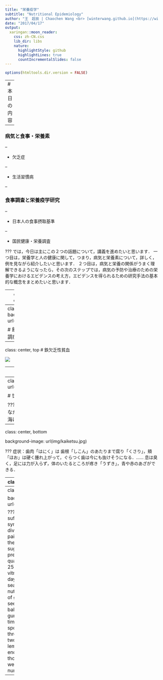 ```yaml
---
title: "栄養疫学"
subtitle: "Nutritional Epidemiology"
author: "王　超辰 | Chaochen Wang <br> [winterwang.github.io](https://winterwang.github.io)"
date: "2017/04/17"
output:
  xaringan::moon_reader:
    css: zh-CN.css
    lib_dir: libs
    nature:
      highlightStyle: github
      highlightLines: true
      countIncrementalSlides: false
---
```


```r
options(htmltools.dir.version = FALSE)
```


---
# 本日の内容

--

### 病気と食事・栄養素

--

- 欠乏症

--

- 生活習慣病

--

### 食事調査と栄養疫学研究

--

- 日本人の食事摂取基準

--

- 国民健康・栄養調査


???
では，今日は主にこの２つの話題について，講義を進めたいと思います．
一つ目は，栄養学と人の健康に関して，つまり，病気と栄養素について，詳しく，例を見ながら紹介したいと思います．
２つ目は，病気と栄養の関係がうまく理解できるようになったら，その次のステップでは，病気の予防や治療のための栄養学におけるエビデンスの考え方，エビデンスを得られるための研究手法の基本的な概念をまとめたいと思います．

---
class: inverse, center, middle

# 栄養素欠乏症 <br>Nutritional Deficiency

---
class: center, top
background-image: url(img/hungry.png)

# 飢餓による栄養失調症


---
class: center, top
# 鉄欠乏性貧血

![](img/anemia.jpg)

---
class: center, top
# くる病

![](img/rickets.jpg)

---
class: inverse, center, bottom
background-image: url(https://upload.wikimedia.org/wikipedia/commons/d/d4/James_Lind_by_Chalmers.jpg)

# 世界初の症例対象研究
### [ジェイムズ・リンド(James Lind, 1716-1794)](https://ja.wikipedia.org/wiki/%E3%82%B8%E3%82%A7%E3%83%BC%E3%83%A0%E3%82%BA%E3%83%BB%E3%83%AA%E3%83%B3%E3%83%89)

???
16世紀から18世紀の大航海時代「だいこうかいじだい」には、ある病気の原因が分からなかったため、海賊以上に怖かったと思われます。ヴァスコ・ダ・ガマのインド航路発見の航海においては、180人の船員「せんいん」のうち100人がこの病気にかかって死亡しました。

---
class: center, bottom

background-image: url(img/kaiketsu.jpg)

???
症状：歯肉「はにく」は 歯根「しこん」のあたりまで腐り「くさり」，頬「ほお」は硬く腫れ上がって，ぐらつく歯は今にも抜けそうになる．...... 息は臭く，足には力が入らず，体のいたるところが疼き「うずき」，青や赤のあざができる．

---
class: center, bottom

background-image: url(img/kaiketsu1.jpg)


---
class: center, bottom

background-image: url(img/jameslind.jpg)

???
He took 12 men suffering from similar symptoms of scurvy, divided them into six pairs and treated them with remedies suggested by previous writers: a quart of cider a day; 25 drops of elixir of vitriol, three times a day; half a pint of sea-water a day;  a nutmeg-sized paste of garlic, mustard seed, horse-radish, balsam of Peru, and gum myrrh three times a day; two spoonfuls of vinegar, three times a day; two oranges and one lemon a day; By the end of the week, those on citrus fruits were well enough to nurse the others.

---
